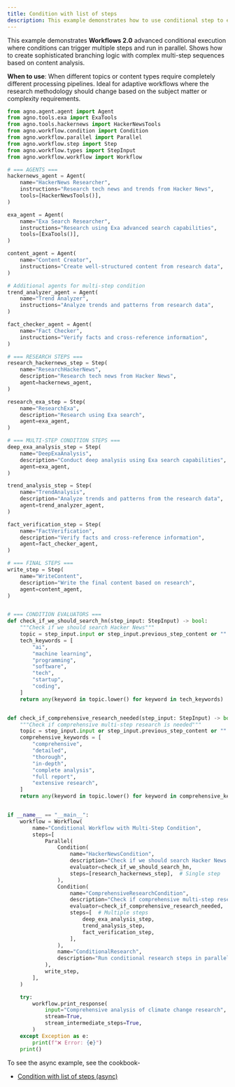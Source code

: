 ```yaml
---
title: Condition with list of steps
description: This example demonstrates how to use conditional step to execute multiple steps in parallel.
---
```


This example demonstrates **Workflows 2.0** advanced conditional execution where conditions
can trigger multiple steps and run in parallel. Shows how to create sophisticated branching 
logic with complex multi-step sequences based on content analysis.

**When to use**: When different topics or content types require completely different 
processing pipelines. Ideal for adaptive workflows where the research methodology 
should change based on the subject matter or complexity requirements.

```python condition_with_list_of_steps.py
from agno.agent.agent import Agent
from agno.tools.exa import ExaTools
from agno.tools.hackernews import HackerNewsTools
from agno.workflow.condition import Condition
from agno.workflow.parallel import Parallel
from agno.workflow.step import Step
from agno.workflow.types import StepInput
from agno.workflow.workflow import Workflow

# === AGENTS ===
hackernews_agent = Agent(
    name="HackerNews Researcher",
    instructions="Research tech news and trends from Hacker News",
    tools=[HackerNewsTools()],
)

exa_agent = Agent(
    name="Exa Search Researcher",
    instructions="Research using Exa advanced search capabilities",
    tools=[ExaTools()],
)

content_agent = Agent(
    name="Content Creator",
    instructions="Create well-structured content from research data",
)

# Additional agents for multi-step condition
trend_analyzer_agent = Agent(
    name="Trend Analyzer",
    instructions="Analyze trends and patterns from research data",
)

fact_checker_agent = Agent(
    name="Fact Checker",
    instructions="Verify facts and cross-reference information",
)

# === RESEARCH STEPS ===
research_hackernews_step = Step(
    name="ResearchHackerNews",
    description="Research tech news from Hacker News",
    agent=hackernews_agent,
)

research_exa_step = Step(
    name="ResearchExa",
    description="Research using Exa search",
    agent=exa_agent,
)

# === MULTI-STEP CONDITION STEPS ===
deep_exa_analysis_step = Step(
    name="DeepExaAnalysis",
    description="Conduct deep analysis using Exa search capabilities",
    agent=exa_agent,
)

trend_analysis_step = Step(
    name="TrendAnalysis",
    description="Analyze trends and patterns from the research data",
    agent=trend_analyzer_agent,
)

fact_verification_step = Step(
    name="FactVerification",
    description="Verify facts and cross-reference information",
    agent=fact_checker_agent,
)

# === FINAL STEPS ===
write_step = Step(
    name="WriteContent",
    description="Write the final content based on research",
    agent=content_agent,
)


# === CONDITION EVALUATORS ===
def check_if_we_should_search_hn(step_input: StepInput) -> bool:
    """Check if we should search Hacker News"""
    topic = step_input.input or step_input.previous_step_content or ""
    tech_keywords = [
        "ai",
        "machine learning",
        "programming",
        "software",
        "tech",
        "startup",
        "coding",
    ]
    return any(keyword in topic.lower() for keyword in tech_keywords)


def check_if_comprehensive_research_needed(step_input: StepInput) -> bool:
    """Check if comprehensive multi-step research is needed"""
    topic = step_input.input or step_input.previous_step_content or ""
    comprehensive_keywords = [
        "comprehensive",
        "detailed",
        "thorough",
        "in-depth",
        "complete analysis",
        "full report",
        "extensive research",
    ]
    return any(keyword in topic.lower() for keyword in comprehensive_keywords)


if __name__ == "__main__":
    workflow = Workflow(
        name="Conditional Workflow with Multi-Step Condition",
        steps=[
            Parallel(
                Condition(
                    name="HackerNewsCondition",
                    description="Check if we should search Hacker News for tech topics",
                    evaluator=check_if_we_should_search_hn,
                    steps=[research_hackernews_step],  # Single step
                ),
                Condition(
                    name="ComprehensiveResearchCondition",
                    description="Check if comprehensive multi-step research is needed",
                    evaluator=check_if_comprehensive_research_needed,
                    steps=[  # Multiple steps
                        deep_exa_analysis_step,
                        trend_analysis_step,
                        fact_verification_step,
                    ],
                ),
                name="ConditionalResearch",
                description="Run conditional research steps in parallel",
            ),
            write_step,
        ],
    )

    try:
        workflow.print_response(
            input="Comprehensive analysis of climate change research",
            stream=True,
            stream_intermediate_steps=True,
        )
    except Exception as e:
        print(f"❌ Error: {e}")
    print()
```

To see the async example, see the cookbook-
- [Condition with list of steps (async)](https://github.com/agno-agi/agno/blob/main/cookbook/workflows/_02_workflows_conditional_execution/async/condition_with_list_of_steps.py)